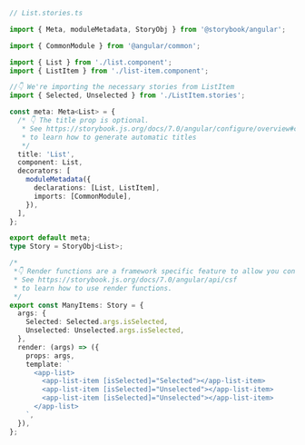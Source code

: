 ```ts
// List.stories.ts

import { Meta, moduleMetadata, StoryObj } from '@storybook/angular';

import { CommonModule } from '@angular/common';

import { List } from './list.component';
import { ListItem } from './list-item.component';

//👇 We're importing the necessary stories from ListItem
import { Selected, Unselected } from './ListItem.stories';

const meta: Meta<List> = {
  /* 👇 The title prop is optional.
   * See https://storybook.js.org/docs/7.0/angular/configure/overview#configure-story-loading
   * to learn how to generate automatic titles
   */
  title: 'List',
  component: List,
  decorators: [
    moduleMetadata({
      declarations: [List, ListItem],
      imports: [CommonModule],
    }),
  ],
};

export default meta;
type Story = StoryObj<List>;

/*
 *👇 Render functions are a framework specific feature to allow you control on how the component renders.
 * See https://storybook.js.org/docs/7.0/angular/api/csf
 * to learn how to use render functions.
 */
export const ManyItems: Story = {
  args: {
    Selected: Selected.args.isSelected,
    Unselected: Unselected.args.isSelected,
  },
  render: (args) => ({
    props: args,
    template: `
      <app-list>
        <app-list-item [isSelected]="Selected"></app-list-item>
        <app-list-item [isSelected]="Unselected"></app-list-item>
        <app-list-item [isSelected]="Unselected"></app-list-item>
      </app-list>
    `,
  }),
};
```